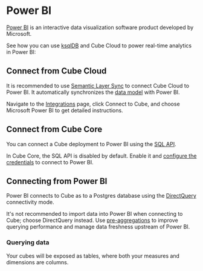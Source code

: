 # Power BI

[Power BI](https://www.microsoft.com/en-gb/power-platform/products/power-bi/)
is an interactive data visualization software product developed by Microsoft.

See how you can use [ksqlDB][ref-ksqldb] and Cube Cloud to power real-time
analytics in Power BI:

<YouTubeVideo
  url="https://www.youtube.com/embed/RD_HZ7xE8G0"
  aspectRatio={4/3.55}
/>

## Connect from Cube Cloud

It is recommended to use [Semantic Layer Sync][ref-sls] to connect Cube Cloud to
Power BI. It automatically synchronizes the [data model][ref-data-model] with Power BI.

Navigate to the [Integrations](/product/workspace/integrations#connect-specific-tools)
page, click <Btn>Connect to Cube</Btn>, and choose <Btn>Microsoft Power BI</Btn> to get
detailed instructions.

## Connect from Cube Core

You can connect a Cube deployment to Power BI using the [SQL API][ref-sql-api].

In Cube Core, the SQL API is disabled by default. Enable it and [configure
the credentials](/product/apis-integrations/sql-api#configuration) to
connect to Power BI.

## Connecting from Power BI

Power BI connects to Cube as to a Postgres database using the
[DirectQuery][link-powerbi-directquery] connectivity mode.

<InfoBox>

It's not recommended to import data into Power BI when connecting to Cube;
choose DirectQuery instead. Use [pre-aggregations][ref-pre-aggs] to improve
querying performance and manage data freshness upstream of Power BI.

</InfoBox>

### Querying data

Your cubes will be exposed as tables, where both your measures and dimensions
are columns.

[ref-getting-started]: /product/getting-started/cloud
[ref-sql-api]: /product/apis-integrations/sql-api
[ref-pre-aggs]: /product/caching/using-pre-aggregations
[ref-sls]: /product/apis-integrations/semantic-layer-sync
[ref-data-model]: /product/data-modeling/overview
[ref-ksqldb]: /product/configuration/data-sources/ksqldb
[link-powerbi-directquery]: https://learn.microsoft.com/en-us/power-bi/connect-data/desktop-use-directquery